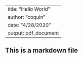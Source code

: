 ---
title: "Hello World"
author: "coquin"
date: "4/28/2020"
output: pdf_document
--
## This is a markdown file